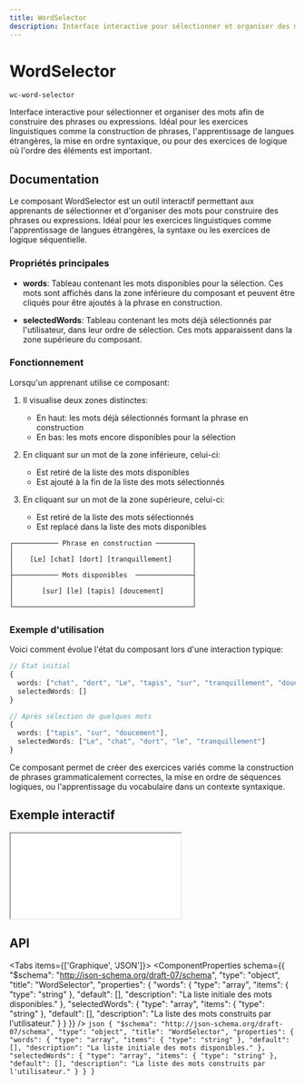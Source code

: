 ```yaml
---
title: WordSelector
description: Interface interactive pour sélectionner et organiser des mots afin de construire des phrases ou expressions. Idéal pour les exercices linguistiques comme la construction de phrases, l'apprentissage de langues étrangères, la mise en ordre syntaxique, ou pour des exercices de logique où l'ordre des éléments est important.
---
```



# WordSelector

`wc-word-selector`

Interface interactive pour sélectionner et organiser des mots afin de construire des phrases ou expressions. Idéal pour les exercices linguistiques comme la construction de phrases, l'apprentissage de langues étrangères, la mise en ordre syntaxique, ou pour des exercices de logique où l'ordre des éléments est important.

## Documentation

Le composant WordSelector est un outil interactif permettant aux apprenants de sélectionner et d'organiser des mots pour construire des phrases ou expressions. Idéal pour les exercices linguistiques comme l'apprentissage de langues étrangères, la syntaxe ou les exercices de logique séquentielle.

### Propriétés principales

- **words**: Tableau contenant les mots disponibles pour la sélection. Ces mots sont affichés dans la zone inférieure du composant et peuvent être cliqués pour être ajoutés à la phrase en construction.

- **selectedWords**: Tableau contenant les mots déjà sélectionnés par l'utilisateur, dans leur ordre de sélection. Ces mots apparaissent dans la zone supérieure du composant.

### Fonctionnement

Lorsqu'un apprenant utilise ce composant:

1. Il visualise deux zones distinctes:

   - En haut: les mots déjà sélectionnés formant la phrase en construction
   - En bas: les mots encore disponibles pour la sélection

2. En cliquant sur un mot de la zone inférieure, celui-ci:

   - Est retiré de la liste des mots disponibles
   - Est ajouté à la fin de la liste des mots sélectionnés

3. En cliquant sur un mot de la zone supérieure, celui-ci:
   - Est retiré de la liste des mots sélectionnés
   - Est replacé dans la liste des mots disponibles

```text
┌─────────── Phrase en construction ─────────┐
│                                            │
│    [Le] [chat] [dort] [tranquillement]     │
│                                            │
├─────────── Mots disponibles  ──────────────┤
│                                            │
│       [sur] [le] [tapis] [doucement]       │
│                                            │
└────────────────────────────────────────────┘
```

### Exemple d'utilisation

Voici comment évolue l'état du composant lors d'une interaction typique:

```typescript
// État initial
{
  words: ["chat", "dort", "Le", "tapis", "sur", "tranquillement", "doucement", "le"],
  selectedWords: []
}

// Après sélection de quelques mots
{
  words: ["tapis", "sur", "doucement"],
  selectedWords: ["Le", "chat", "dort", "le", "tranquillement"]
}
```

Ce composant permet de créer des exercices variés comme la construction de phrases grammaticalement correctes, la mise en ordre de séquences logiques, ou l'apprentissage du vocabulaire dans un contexte syntaxique.

## Exemple interactif

<iframe
  src={useAbsoluteUrl('playground/components/wc-word-selector')}
  style={{ width: '100%', height: '700px', border: 'none' }}
></iframe>

## API

<Tabs items={['Graphique', 'JSON']}>
  <Tab>
    <ComponentProperties schema={{
  "$schema": "http://json-schema.org/draft-07/schema",
  "type": "object",
  "title": "WordSelector",
  "properties": {
    "words": {
      "type": "array",
      "items": {
        "type": "string"
      },
      "default": [],
      "description": "La liste initiale des mots disponibles."
    },
    "selectedWords": {
      "type": "array",
      "items": {
        "type": "string"
      },
      "default": [],
      "description": "La liste des mots construits par l'utilisateur."
    }
  }
}} />
  </Tab>
  <Tab>
    ```json
    {
  "$schema": "http://json-schema.org/draft-07/schema",
  "type": "object",
  "title": "WordSelector",
  "properties": {
    "words": {
      "type": "array",
      "items": {
        "type": "string"
      },
      "default": [],
      "description": "La liste initiale des mots disponibles."
    },
    "selectedWords": {
      "type": "array",
      "items": {
        "type": "string"
      },
      "default": [],
      "description": "La liste des mots construits par l'utilisateur."
    }
  }
}
    ```
  </Tab>
</Tabs>
